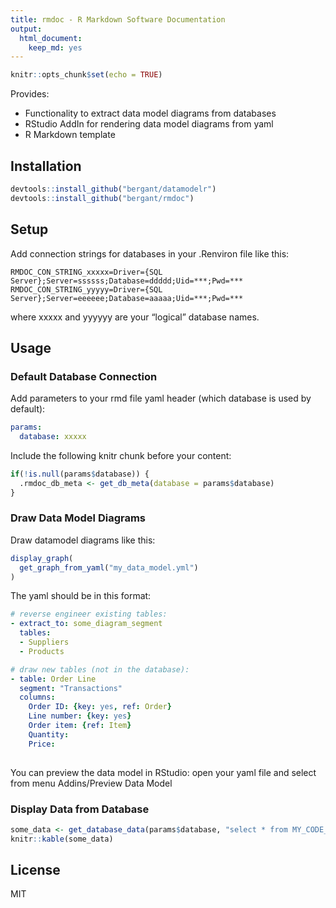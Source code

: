 ```yaml
---
title: rmdoc - R Markdown Software Documentation
output: 
  html_document: 
    keep_md: yes
---
```


```r
knitr::opts_chunk$set(echo = TRUE)
```

Provides:

- Functionality to extract data model diagrams from databases
- RStudio AddIn for rendering data model diagrams from yaml
- R Markdown template

## Installation

```r
devtools::install_github("bergant/datamodelr")
devtools::install_github("bergant/rmdoc")
```

## Setup

Add connection strings for databases in your .Renviron file like this:

```
RMDOC_CON_STRING_xxxxx=Driver={SQL Server};Server=ssssss;Database=ddddd;Uid=***;Pwd=***
RMDOC_CON_STRING_yyyyy=Driver={SQL Server};Server=eeeeee;Database=aaaaa;Uid=***;Pwd=***
```

where xxxxx and yyyyyy are your "logical" database names.

## Usage

### Default Database Connection
Add parameters to your rmd file yaml header (which database is used by default):

```yaml
params: 
  database: xxxxx
```

Include the following knitr chunk before your content:

```r
if(!is.null(params$database)) {
  .rmdoc_db_meta <- get_db_meta(database = params$database)
}
```

### Draw Data Model Diagrams

Draw datamodel diagrams like this: 

```r
display_graph(
  get_graph_from_yaml("my_data_model.yml")
)
```

The yaml should be in this format:

```yaml
# reverse engineer existing tables:
- extract_to: some_diagram_segment
  tables:
  - Suppliers
  - Products

# draw new tables (not in the database):
- table: Order Line
  segment: "Transactions"
  columns:
    Order ID: {key: yes, ref: Order}
    Line number: {key: yes}
    Order item: {ref: Item}
    Quantity:
    Price:
  
```

You can preview the data model in RStudio: 
open your yaml file and select from menu Addins/Preview Data Model
 
### Display Data from Database

```r
some_data <- get_database_data(params$database, "select * from MY_CODE_TABLE")
knitr::kable(some_data)

```


## License
MIT
